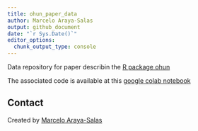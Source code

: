 ```yaml
---
title: ohun_paper_data
author: Marcelo Araya-Salas
output: github_document
date: "`r Sys.Date()`"
editor_options:
  chunk_output_type: console
---
```


<!-- Short Description  -->
Data repository for paper describin the [R package ohun]()

The associated code is available at this [google colab notebook](https://colab.research.google.com/drive/115nmxxe1pdSqshTW2ABlBNddhVPpCV6F?usp=sharing)


## Contact
Created by [Marcelo Araya-Salas](marce10.github.io/)
